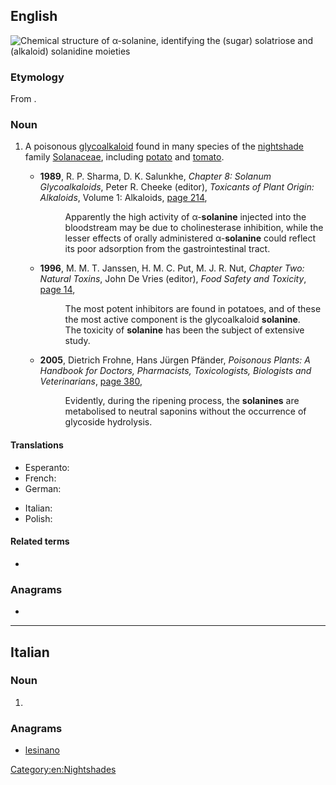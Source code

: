 ==English==
[[File:Solanine composition.svg|right|thumb|Chemical structure of α-'''solanine''', identifying the (sugar) solatriose and (alkaloid) solanidine [[moiety|moieties]]]]
{{wikipedia}}

===Etymology===
From {{cog|mul|Solanum|}} {{suffix||ine|lang=en}}.

===Noun===
{{en-noun|~}}

# {{lb|en|organic compound}} A poisonous [[glycoalkaloid]] found in many species of the [[nightshade]] family [[Solanaceae]], including [[potato]] and [[tomato]].
#* '''1989''', R. P. Sharma, D. K. Salunkhe, ''Chapter 8: Solanum Glycoalkaloids'', Peter R. Cheeke (editor), ''Toxicants of Plant Origin: Alkaloids'', Volume 1: Alkaloids, [https://books.google.com.au/books?id=79i9mfl2PO4C&pg=PA214&dq=%22solanine%22%7C%22solanines%22&hl=en&sa=X&redir_esc=y#v=onepage&q=%22solanine%22%7C%22solanines%22&f=false page 214],
#*: Apparently the high activity of α-'''solanine''' injected into the bloodstream may be due to cholinesterase inhibition, while the lesser effects of orally administered α-'''solanine''' could reflect its poor adsorption from the gastrointestinal tract.
#* '''1996''', M. M. T. Janssen, H. M. C. Put, M. J. R. Nut, ''Chapter Two: Natural Toxins'', John De Vries (editor), ''Food Safety and Toxicity'', [https://books.google.com.au/books?id=ag4z1Pp9cLAC&pg=PA14&dq=%22solanine%22%7C%22solanines%22&hl=en&sa=X&redir_esc=y#v=onepage&q=%22solanine%22%7C%22solanines%22&f=false page 14],
#*: The most potent inhibitors are found in potatoes, and of these the most active component is the glycoalkaloid '''solanine'''.
#*: The toxicity of '''solanine''' has been the subject of extensive study.
#* '''2005''', Dietrich Frohne, Hans Jürgen Pfänder, ''Poisonous Plants: A Handbook for Doctors, Pharmacists, Toxicologists, Biologists and Veterinarians'', [https://books.google.com.au/books?id=KitFAQAAIAAJ&q=%22solanines%22&dq=%22solanines%22&hl=en&sa=X&redir_esc=y page 380],
#*: Evidently, during the ripening process, the '''solanines''' are metabolised to neutral saponins without the occurrence of glycoside hydrolysis.

====Translations====
{{trans-top|poisonous glycoalkaloid found in many species of nightshade}}
* Esperanto: {{t|eo|solanino}}
* French: {{t+|fr|solanine|f}}
* German: {{t|de|Solanin|n}}
{{trans-mid}}
* Italian: {{t|it|solanina|f}}
* Polish: {{t|pl|solanina|f}}
{{trans-bottom}}

====Related terms====
* {{l|en|solanidine}}

===Anagrams===
* {{anagrams|en|Leonians}}

[[Category:en:Nightshades]]

----

==Italian==

===Noun===
{{head|it|noun plural form|g=f}}

# {{plural of|solanina|lang=it}}

===Anagrams===
* [[lesinano#Italian|lesinano]]